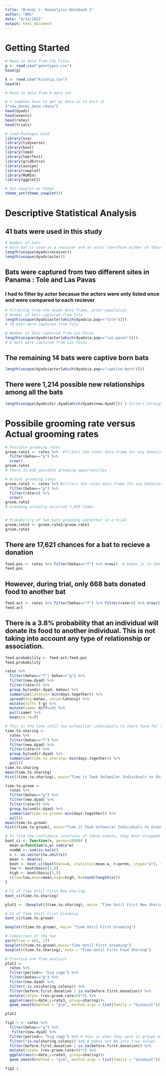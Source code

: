 ```yaml
---
title: "Brandi C- Reanalysis Notebook 2"
author: "BMC"
date: "4/14/2021"
output: html_document
---
```



# Getting Started 
```r
# Read in data from CSV Files
g <- read.csv("genotypes.csv")
head(g)

k <- read.csv("kinship.csv")
head(k)
```

```r
# Read in data from R data set

# I somehow have to get my data in to knit it 
("new_bonds_data.rdata")
head(dyads)
head(events)
head(rates)
head(trials)
```


```r
# Load Packages Used 
library(sna)
library(tidyverse)
library(boot)
library(lme4)
library(lmerTest)
library(gridExtra)
library(asnipe)
library(cowplot)
library(MuMIn)
library(ggplot2)
```


```r
# Set cowplot as theme
theme_set(theme_cowplot())
```

# Descriptive Statistical Analysis

## 41 bats were used in this study
```r
# Number of bats 
# Each bat is used as a receiver and an actor therefore either of these would suffice
length(unique(dyads$receiver)) 
length(unique(dyads$actor))

```

## Bats were captured from two different sites in Panama : Tole and Las Pavas

### I had to filter by actor becasue the actors were only listed once and were compared to each reciever
```r
# Filtering from the dyads data frame, actor population
# Number of bats captured from Tole 
length(unique(dyads$actor[which(dyads$a.pop=="tole")])) 
# 19 bats were captured from Tole
```
```r
# Number of bats captured from Las Pavas
length(unique(dyads$actor[which(dyads$a.pop=="las.pavas")])) 
# 8 bats were captured from Las Pavas
```

## The remaining 14 bats were captive born bats 
```r
length(unique(dyads$actor[which(dyads$a.pop=="captive-born")]))
```

## There were 1,214 possible new relationships among all the bats
```r
length(unique(dyads$dir.dyad[which(dyads$new.dyad)])) # filters through the dyads data frame and picks out dyads where the relationship between the two individuals is a new paring (new.dyad=TRUE)
```
# Possibile grooming rate versus Actual grooming rates
```r
# Possible grooming rates
groom.rate1 <- rates %>%  #filters the rates data frame for any behavior marked as grooming ("g")
  filter(behav=="g") %>% 
  nrow()
groom.rate1
# There 32,928 possible grooming opportunities

# Actual grooming rates
groom.rate2 <- rates %>% #filters the rates data frame for any behavior marked as grooming ("g") is greater than 0
  filter(behav=="g") %>% 
  filter(rate>0) %>% 
  nrow()
groom.rate2
# Grooming actually occurred 3,056 times


# Probability of two bats grooming eachother in a trial
groom.rate3 <- groom.rate2/groom.rate1
groom.rate3

```

## There are 17,621 chances for a bat to recieve a donation
```r
feed.pos <- rates %>% filter(behav=="f") %>% nrow()  # behav is in the rates dataset
feed.pos
```
## However, during trial, only 668 bats donated food to another bat
```r
feed.act <- rates %>% filter(behav=="f") %>% filter(rate>0) %>% nrow() 
feed.act
```
## There is a 3.8% probability that an individual will donate its food to another individual. This is not taking into account any type of relationship or association. 
```r
feed.probability <- feed.act/feed.pos
feed.probability

```



```r
rates %>%  
  filter(behav=="f"| behav=="g") %>%
  filter(new.dyad) %>% 
  filter(rate>0) %>% 
  group_by(undir.dyad, behav) %>% 
  summarize(latency= min(days.together)) %>% 
  spread(key=behav, value=latency) %>% 
  mutate(diff= f-g) %>% 
  mutate(same= diff==0) %>% 
  pull(same) %>% 
  mean(na.rm=T)
```



```r
# This is the time until two unfamiliar individuals to share food for the first time
time.to.sharing <- 
  rates %>%  
  filter(behav=="f") %>%
  filter(new.dyad) %>% 
  filter(rate>0) %>% 
  group_by(undir.dyad) %>% 
  summarize(time.to.sharing= min(days.together)) %>% 
  pull() 
time.to.sharing
mean(time.to.sharing)
hist((time.to.sharing), main="Time it Took Unfamilar Individuals to Share Food with Eachother")
```

```r
time.to.groom <- 
  rates %>%  
  filter(behav=="g") %>%
  filter(new.dyad) %>% 
  filter(rate>0) %>% 
  group_by(undir.dyad) %>% 
  summarize(time.to.groom= min(days.together)) %>% 
  pull()
mean(time.to.groom)
hist((time.to.groom), main="Time it Took Unfamilar Individuals to Groonm Eachother")
```


```r
# To find the confidence intervals of these events, they boot strapped 10000 samples
boot_ci <- function(x, perms=10000) {
  mean.w=function(x,w) sum(x*w)
  numNA <- sum(is.na(x))
  x <- as.vector(na.omit(x))
  mean <- mean(x)
  boot <- boot.ci(boot(data=x, statistic=mean.w, R=perms, stype="w"), type="basic")
  low <- boot$basic[1,4]
  high <- boot$basic[1,5]
  c(low=low,mean=mean,high=high, N=round(length(x)))
}
```

```r
# CI of Time Until First New Sharing
boot_ci(time.to.sharing)

plot1 <- (boxplot((time.to.sharing), main= "Time Until First New Sharing"))
```

```r
# CI of Time Unitl First Grooming
boot_ci(time.to.groom)

boxplot((time.to.groom), main= "Time Until First Grooming")
```


```r
# Comparison of the two
par(mfrow = c(1, 2))
boxplot((time.to.groom),main="Time Until First Grooming")
boxplot((time.to.sharing), main = "Time Until First Food Sharing")
```


```r
# Practice one from analysis
plot2 <- 
  rates %>% 
  filter(period== "big cage") %>%
  filter(behav=="g") %>%
  filter(new.dyad) %>% 
  filter(!is.na(sharing.colony)) %>% 
  filter(before.first.donation | is.na(before.first.donation)) %>% 
  mutate(rate3= (rev.groom.rate>0)*1) %>% 
  ggplot(aes(x=date,y=rate3, group=sharing))+
  geom_smooth(method = "glm", method.args = list(family = "binomial"))

plot2
```

```r
fig2.1 <- rates %>% 
  filter(behav=="g") %>%
   filter(new.dyad) %>%
  filter(period== "big cage") %>% # this is when they were in groups with unfamilar individuals
  filter(!is.na(sharing.colony)) %>% # makes non NA into true values
  filter(before.first.donation | is.na(before.first.donation)) %>% 
  mutate(rate3= (rev.groom.rate>0)*1) %>% 
  ggplot(aes(x=date,y=rate3, group=sharing))+
  geom_smooth(method = "glm", method.args = list(family = "binomial"))+xlab("time")+ylab("probability of being groomed in a trial (before first donation")

fig2.1

```




